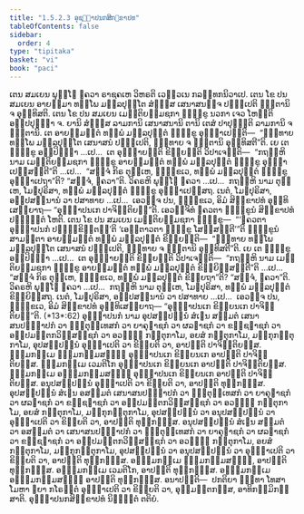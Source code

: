 ```yaml
---
title: "1.5.2.3 ອຸຊ຺ຌາປນກສິກ຺ຂາປທ"
tableOfContents: false
sidebar:
  order: 4
type: "tipitaka"
basket: "vi"
book: "paci"
---
```



<DynamicBreadcrumb />

<Division number="103" book="paci">

<Paragraph number="370" book="paci">
ເຕນ ສມເຍນ ພຸທ຺ໂຘ ຠຄວາ ຣາຊຄເຫ ວິຫຣຕິ ເວຬຸວເນ ກລນ຺ທກນິວາເປ. ເຕນ ໂຂ ປນ ສມເຍນ ອາຍສ຺ມາ ທພ຺ໂພ ມລ຺ລປຸຕ຺ໂຕ ສໍຆສ຺ສ ເສນາສນຎ຺ຈ ປຎ຺ຎເປຕິ ຠຕ຺ຕານິ ຈ ອຸທ຺ທິສຕິ. ເຕນ ໂຂ ປນ ສມເຍນ ເມຕ຺ຕິຍຠູມຊກາ ຠິກ຺ຂູ ນວກາ ເຈວ ໂຫນ຺ຕິ ອປ຺ປປຸຎ຺ຎາ ຈ. ຍານິ ສໍຆສ຺ສ ລາມການິ ເສນາສນານິ ຕານິ ເຕສໍ ປາປຸຓນ຺ຕິ ລາມການິ ຈ ຠຕ຺ຕານິ. ເຕ ອາຍສ຺ມນ຺ຕໍ ທພ຺ພໍ ມລ຺ລປຸຕ຺ຕໍ ຠິກ຺ຂູ ອຸຊ຺ຌາເປນ຺ຕິ—  “ຉນ຺ທາຍ ທພ຺ໂພ ມລ຺ລປຸຕ຺ໂຕ ເສນາສນໍ ປຎ຺ຎເປຕິ, ຉນ຺ທາຍ ຈ ຠຕ຺ຕານິ ອຸທ຺ທິສຕີ”ຕິ.
</Paragraph>

<Paragraph number="371" book="paci">
ເຍ ເຕ ຠິກ຺ຂູ ອປ຺ປິຈ຺ຉາ …ເປ…  ເຕ ອຸຊ຺ຌາຍນ຺ຕິ ຂິຍ຺ຍນ຺ຕິ ວິປາເຈນ຺ຕິ—  “ກຖຎ຺ຫິ ນາມ ເມຕ຺ຕິຍຠູມຊກາ ຠິກ຺ຂູ ອາຍສ຺ມນ຺ຕໍ ທພ຺ພໍ ມລ຺ລປຸຕ຺ຕໍ ຠິກ຺ຂູ ອຸຊ຺ຌາເປສ຺ສນ຺ຕີ”ຕິ …ເປ…  “ສຈ຺ຈໍ ກິຣ ຕຸມ຺ເຫ, ຠິກ຺ຂເວ, ທພ຺ພໍ ມລ຺ລປຸຕ຺ຕໍ ຠິກ຺ຂູ ອຸຊ຺ຌາເປຖາ”ຕິ? “ສຈ຺ຈໍ, ຠຄວາ”ຕິ. ວິຄຣຫິ ພຸທ຺ໂຘ ຠຄວາ …ເປ…  ກຖຎ຺ຫິ ນາມ ຕຸມ຺ເຫ, ໂມຆປຸຣິສາ, ທພ຺ພໍ ມລ຺ລປຸຕ຺ຕໍ ຠິກ຺ຂູ ອຸຊ຺ຌາເປສ຺ສຖ. ເນຕໍ, ໂມຆປຸຣິສາ, ອປ຺ປສນ຺ນານໍ ວາ ປສາທາຍ …ເປ…  ເອວຎ຺ຈ ປນ, ຠິກ຺ຂເວ, ອິມໍ ສິກ຺ຂາປທໍ ອຸທ຺ທິເສຍ຺ຍາຖ—
</Paragraph>

<Paragraph number="372" book="paci">
<Emphasis>“ອຸຊ຺ຌາປນເກ ປາຈິຕ຺ຕິຍນ຺”</Emphasis>ຕິ.
</Paragraph>

<Paragraph number="373" book="paci">
ເອວຎ຺ຈິທໍ ຠຄວຕາ ຠິກ຺ຂູນໍ ສິກ຺ຂາປທໍ ປຎ຺ຎຕ຺ຕໍ ໂຫຕິ.
</Paragraph>

</Division>
<Division number="104" book="paci">

<Paragraph number="374" book="paci">
ເຕນ ໂຂ ປນ ສມເຍນ ເມຕ຺ຕິຍຠູມຊກາ ຠິກ຺ຂູ—  “‘ຠຄວຕາ ອຸຊ຺ຌາປນກໍ ປຏິກ຺ຂິຕ຺ຕນ຺’ຕິ ‘ເອຕ຺ຕາວຕາ ຠິກ຺ຂູ ໂສສ຺ສນ຺ຕີ’”ຕິ ຠິກ຺ຂູນໍ ສາມນ຺ຕາ ອາຍສ຺ມນ຺ຕໍ ທພ຺ພໍ ມລ຺ລປຸຕ຺ຕໍ ຂິຍ຺ຍນ຺ຕິ—  “ຉນ຺ທາຍ ທພ຺ໂພ ມລ຺ລປຸຕ຺ໂຕ ເສນາສນໍ ປຎ຺ຎເປຕິ, ຉນ຺ທາຍ ຈ ຠຕ຺ຕານິ ອຸທ຺ທິສຕີ”ຕິ. ເຍ ເຕ ຠິກ຺ຂູ ອປ຺ປິຈ຺ຉາ …ເປ…  ເຕ ອຸຊ຺ຌາຍນ຺ຕິ ຂິຍ຺ຍນ຺ຕິ ວິປາເຈນ຺ຕິ—  “ກຖຎ຺ຫິ ນາມ ເມຕ຺ຕິຍຠູມຊກາ ຠິກ຺ຂູ ອາຍສ຺ມນ຺ຕໍ ທພ຺ພໍ ມລ຺ລປຸຕ຺ຕໍ ຂິຍ຺ຍິສ຺ສນ຺ຕີ”ຕິ …ເປ…  “ສຈ຺ຈໍ ກິຣ ຕຸມ຺ເຫ, ຠິກ຺ຂເວ, ທພ຺ພໍ ມລ຺ລປຸຕ຺ຕໍ ຂິຍ຺ຍຖາ”ຕິ? “ສຈ຺ຈໍ, ຠຄວາ”ຕິ. ວິຄຣຫິ ພຸທ຺ໂຘ ຠຄວາ …ເປ…  ກຖຎ຺ຫິ ນາມ ຕຸມ຺ເຫ, ໂມຆປຸຣິສາ, ທພ຺ພໍ ມລ຺ລປຸຕ຺ຕໍ ຂິຍ຺ຍິສ຺ສຖ. ເນຕໍ, ໂມຆປຸຣິສາ, ອປ຺ປສນ຺ນານໍ ວາ ປສາທາຍ …ເປ…  ເອວຎ຺ຈ ປນ, ຠິກ຺ຂເວ, ອິມໍ ສິກ຺ຂາປທໍ ອຸທ຺ທິເສຍ຺ຍາຖ—
</Paragraph>

</Division>
<Division number="105" book="paci">

<Paragraph number="375" book="paci">
<Emphasis>“ອຸຊ຺ຌາປນເກ ຂິຍ຺ຍນເກ ປາຈິຕ຺ຕິຍນ຺”</Emphasis>ຕິ. (*13*:<Emphasis>62</Emphasis>)
</Paragraph>

</Division>
<Division number="106" book="paci">

<Paragraph number="376" book="paci">
<Emphasis>ອຸຊ຺ຌາປນກໍ</Emphasis> ນາມ ອຸປສມ຺ປນ຺ນໍ ສໍເຆນ ສມ຺ມຕໍ ເສນາສນປຎ຺ຎາປກໍ ວາ ຠຕ຺ຕຸທ຺ເທສກໍ ວາ ຍາຄຸຠາຊກໍ ວາ ຜລຠາຊກໍ ວາ ຂຊ຺ຊຠາຊກໍ ວາ ອປ຺ປມຕ຺ຕກວິສ຺ສຊ຺ຊກໍ ວາ ອວຓ຺ຓໍ ກຕ຺ຕຸກາໂມ, ອຍສໍ ກຕ຺ຕຸກາໂມ, ມງ຺ກຸກຕ຺ຕຸກາໂມ, ອຸປສມ຺ປນ຺ນໍ ອຸຊ຺ຌາເປຕິ ວາ ຂິຍ຺ຍຕິ ວາ, ອາປຕ຺ຕິ ປາຈິຕ຺ຕິຍສ຺ສ. ຘມ຺ມກມ຺ເມ ຘມ຺ມກມ຺ມສຎ຺ຎີ ອຸຊ຺ຌາປນເກ ຂິຍ຺ຍນເກ ອາປຕ຺ຕິ ປາຈິຕ຺ຕິຍສ຺ສ. ຘມ຺ມກມ຺ເມ ເວມຕິໂກ ອຸຊ຺ຌາປນເກ ຂິຍ຺ຍນເກ ອາປຕ຺ຕິ ປາຈິຕ຺ຕິຍສ຺ສ. ຘມ຺ມກມ຺ເມ ອຘມ຺ມກມ຺ມສຎ຺ຎີ ອຸຊ຺ຌາປນເກ ຂິຍ຺ຍນເກ ອາປຕ຺ຕິ ປາຈິຕ຺ຕິຍສ຺ສ.
</Paragraph>

<Paragraph number="377" book="paci">
ອນຸປສມ຺ປນ຺ນໍ ອຸຊ຺ຌາເປຕິ ວາ ຂິຍ຺ຍຕິ ວາ, ອາປຕ຺ຕິ ທຸກ຺ກຏສ຺ສ. ອຸປສມ຺ປນ຺ນໍ ສໍເຆນ ອສມ຺ມຕໍ ເສນາສນປຎ຺ຎາປກໍ ວາ ຠຕ຺ຕຸທ຺ເທສກໍ ວາ ຍາຄຸຠາຊກໍ ວາ ຜລຠາຊກໍ ວາ ຂຊ຺ຊຠາຊກໍ ວາ ອປ຺ປມຕ຺ຕກວິສ຺ສຊ຺ຊກໍ ວາ ອວຓ຺ຓໍ ກຕ຺ຕຸກາໂມ, ອຍສໍ ກຕ຺ຕຸກາໂມ, ມງ຺ກຸກຕ຺ຕຸກາໂມ, ອຸປສມ຺ປນ຺ນໍ ວາ ອນຸປສມ຺ປນ຺ນໍ ວາ ອຸຊ຺ຌາເປຕິ ວາ ຂິຍ຺ຍຕິ ວາ, ອາປຕ຺ຕິ ທຸກ຺ກຏສ຺ສ. ອນຸປສມ຺ປນ຺ນໍ ສໍເຆນ ສມ຺ມຕໍ ວາ ອສມ຺ມຕໍ ວາ ເສນາສນປຎ຺ຎາປກໍ ວາ ຠຕ຺ຕຸທ຺ເທສກໍ ວາ ຍາຄຸຠາຊກໍ ວາ ຜລຠາຊກໍ ວາ ຂຊ຺ຊຠາຊກໍ ວາ ອປ຺ປມຕ຺ຕກວິສ຺ສຊ຺ຊກໍ ວາ ອວຓ຺ຓໍ ກຕ຺ຕຸກາໂມ, ອຍສໍ ກຕ຺ຕຸກາໂມ, ມງ຺ກຸກຕ຺ຕຸກາໂມ, ອຸປສມ຺ປນ຺ນໍ ວາ ອນຸປສມ຺ປນ຺ນໍ ວາ ອຸຊ຺ຌາເປຕິ ວາ ຂິຍ຺ຍຕິ ວາ, ອາປຕ຺ຕິ ທຸກ຺ກຏສ຺ສ. ອຘມ຺ມກມ຺ເມ ຘມ຺ມກມ຺ມສຎ຺ຎີ, ອາປຕ຺ຕິ ທຸກ຺ກຏສ຺ສ. ອຘມ຺ມກມ຺ເມ ເວມຕິໂກ, ອາປຕ຺ຕິ ທຸກ຺ກຏສ຺ສ. ອຘມ຺ມກມ຺ເມ ອຘມ຺ມກມ຺ມສຎ຺ຎີ ອາປຕ຺ຕິ ທຸກ຺ກຏສ຺ສ.
</Paragraph>

</Division>
<Division number="107" book="paci">

<Paragraph number="378" book="paci">
ອນາປຕ຺ຕິ—  ປກຕິຍາ ຉນ຺ທາ ໂທສາ ໂມຫາ ຠຍາ ກໂຣນ຺ຕໍ ອຸຊ຺ຌາເປຕິ ວາ ຂິຍ຺ຍຕິ ວາ, ອຸມ຺ມຕ຺ຕກສ຺ສ, ອາທິກມ຺ມິກສ຺ສາຕິ.

</Paragraph>
</Division>

<Paragraph number="379" type="center" book="paci">
ອຸຊ຺ຌາປນກສິກ຺ຂາປທໍ ນິຏ຺ຐິຕໍ ຕຕິຍໍ.
</Paragraph>